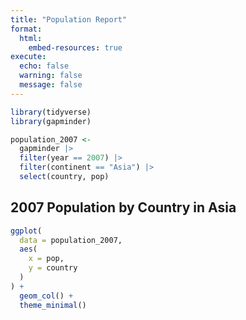 ```yaml
---
title: "Population Report"
format: 
  html:
    embed-resources: true
execute: 
  echo: false
  warning: false
  message: false
---
```


```r
library(tidyverse)
library(gapminder)
```

```r
population_2007 <-
  gapminder |>
  filter(year == 2007) |>
  filter(continent == "Asia") |>
  select(country, pop)
```

## 2007 Population by Country in Asia 

```r
ggplot(
  data = population_2007,
  aes(
    x = pop,
    y = country
  )
) +
  geom_col() +
  theme_minimal()
```
